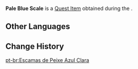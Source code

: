 {{Item Infobox
|id           = 100824
|image        = Item Pale Blue Scale.png
|type         = Quest Items
|group        = Event Items
|description  = A pale blue scale obtained from a fish in the sea. Gazing upon it for a long time, you are reminded of winter.<noinclude></noinclude>
|event        = Midsummer Island Adventure
|source1      = [[The Final Riddle: A Secret Uncovered]]
}}
'''Pale Blue Scale''' is a [[Quest Item]] obtained during the {{Quest|The Final Riddle: A Secret Uncovered}}.

==Other Languages==
{{Other Languages
|default_hidden = 1
|en      = Pale Blue Scale
|zhs     = 浅蓝色的鱼鳞
|zhs_rm  = Qiǎn Lánsè de Yúlín
|zht     = 淺藍色的魚鱗
|zht_rm  = Qiǎn Lánsè de Yúlín
|ja      = 水色のうろこ
|ja_rm   = Mizuiro no Uroko
|ko      = 연한 파란빛 비늘
|es      = Escama de pez azul clara
|fr      = Écaille bleu clair
|ru      = Светло-синяя чешуя
|th      = เกล็ดปลาสีฟ้าอ่อน
|th_rm   = 
|vi      = Vảy Cá Màu Lam Nhạt
|de      = Bläuliche Fischschuppe
|id      = Sisik Ikan Biru Muda
|pt      = Escama de Peixe Azul Clara
|tr      = Mavi Balık Pulu
|it      = Scaglia blu chiaro
}}

==Change History==
{{Change History|1.6}}

[[pt-br:Escamas de Peixe Azul Clara]]